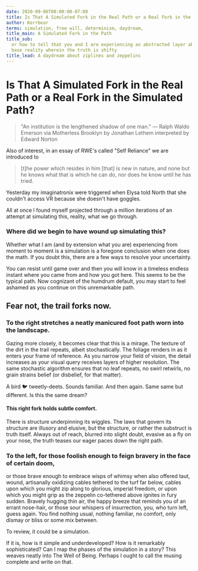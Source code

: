 ```yaml
---
date: 2020-09-06T00:00:00-07:00
title: Is That A Simulated Fork in the Real Path or a Real Fork in the Simulated Path?
author: Kerrbear
terms: simulation, free will, determinism, daydream,
title_main: A Simulated Fork in the Path
title_sub:
  or how to tell that you and I are experiencing an abstracted layer above
  base reality wherein the truth is shifty
title_lead: A daydream about ziplines and zeppelins
---
```


# Is That A Simulated Fork in the Real Path or a Real Fork in the Simulated Path?

> "An institution is the lengthened shadow of one man."
> — Ralph Waldo Emerson via Motherless Brooklyn by Jonathan Lethem interpreted by Edward Norton

Also of interest, in an essay of RWE's called "Self Reliance" we are introduced to

> \[t\]he power which resides in him \[that\] is new in nature, and none but he knows what that is which he can do, nor does he know until he has tried.

Yesterday my imaginatronix were triggered when Elysa told North that she couldn't access VR because she doesn't have goggles.

All at once I found myself projected through a million iterations of an attempt at simulating this, reality, what we go through.

### Where did we begin to have wound up simulating this?

Whether what I am (and by extension what you are) experiencing from moment to moment is a simulation is a foregone conclusion when one does the math. If you doubt this, there are a few ways to resolve your uncertainty.

You can resist until game over and then you will know in a timeless endless instant where you came from and how you got here. This seems to be the typical path. Now cognizant of the humdrum default, you may start to feel ashamed as you continue on this unremarkable path.

## Fear not, the trail forks now.

### To the right stretches a neatly manicured foot path worn into the landscape.

Gazing more closely, it becomes clear that this is a mirage. The texture of the dirt in the trail repeats, albeit stochastically. The foliage renders in as it enters your frame of reference. As you narrow your field of vision, the detail increases as your visual query receives layers of higher resolution. The same stochastic algorithm ensures that no leaf repeats, no swirl retwirls, no grain strains belief (or disbelief, for that matter).

A bird 🐦 tweetly-deets. Sounds familiar. And then again. Same same but different. Is this the same dream?

#### This right fork holds subtle comfort.

There is structure underpinning its wiggles. The laws that govern its structure are illusory and elusive, but the structure, or rather the substruct is truth itself. Always out of reach, blurred into slight doubt, evasive as a fly on your nose, the truth teases our eager paces down the right path.

### To the left, for those foolish enough to feign bravery in the face of certain doom,

or those brave enough to embrace wisps of whimsy when also offered taut, wound, artisanally oxidizing cables tethered to the turf far below, cables upon which you might zip along to glorious, imperial freedom, or upon which you might grip as the zeppelin co-tethered above ignites in fury sudden. Bravely hugging thin air, the happy breeze that reminds you of an errant nose-hair, or those sour whispers of insurrection, you, who turn left, guess again. You find nothing usual, nothing familiar, no comfort, only dismay or bliss or some mix between.

To review, it could be a simulation.

If it is, how is it simple and underdeveloped? How is it remarkably sophisticated? Can I map the phases of the simulation in a story? This weaves neatly into The Well of Being. Perhaps I ought to call the musing complete and write on that.
